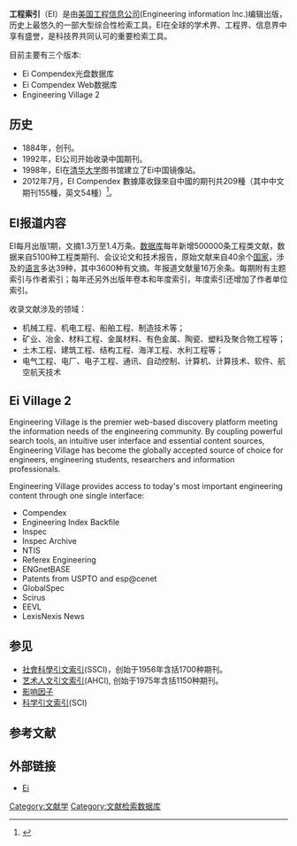 '''工程索引'''（EI）是由[[美国工程信息公司|美国工程信息公司]](Engineering information Inc.)编辑出版，历史上最悠久的一部大型综合性检索工具。EI在全球的学术界、工程界、信息界中享有盛誉，是科技界共同认可的重要检索工具。

目前主要有三个版本:
*Ei Compendex光盘数据库
*Ei Compendex Web数据库
*Engineering Village 2

==历史==
*1884年，创刊。
*1992年，EI公司开始收录中国期刊。
*1998年，EI在[[清华大学|清华大学]]图书馆建立了Ei中国镜像站。
*2012年7月，EI Compendex 數據庫收錄來自中國的期刊共209種（其中中文期刊155種，英文54種）<ref>{{cite web|title=美国《工程索引》(EI Compendex) 数据库2013年收录中国大陆期刊|url=http://blog.sciencenet.cn/blog-660688-705641.html|accessdate=2014-08-17|date=2013-07-05|archive-date=2019-06-05|archive-url=https://web.archive.org/web/20190605021455/http://blog.sciencenet.cn/blog-660688-705641.html|dead-url=no}}</ref>。

==EI报道内容==
EI每月出版1期，文摘1.3万至1.4万条。[[数据库|数据库]]每年新增500000条工程类文献，数据来自5100种工程类期刊、会议论文和技术报告，原始文献来自40余个[[国家|国家]]，涉及的[[语言|语言]]多达39种，其中3600种有文摘。年报道文献量16万余条。每期附有主题索引与作者索引；每年还另外出版年卷本和年度索引，年度索引还增加了作者单位索引。

收录文献涉及的领域：
* 机械工程、机电工程、船舶工程、制造技术等； 
* 矿业、冶金、材料工程、金属材料、有色金属、陶瓷、塑料及聚合物工程等； 
* 土木工程、建筑工程、结构工程、海洋工程、水利工程等； 
* 电气工程、电厂、电子工程、通讯、自动控制、计算机、计算技术、软件、航空航天技术

{{TransH}}
==Ei Village 2==
Engineering Village is the premier web-based discovery platform meeting the information needs of the engineering community. By coupling powerful search tools, an intuitive user interface and essential content sources, Engineering Village has become the globally accepted source of choice for engineers, engineering students, researchers and information professionals.

Engineering Village provides access to today's most important engineering content through one single interface:

*Compendex
*Engineering Index Backfile
*Inspec
*Inspec Archive
*NTIS
*Referex Engineering
*ENGnetBASE
*Patents from USPTO and esp@cenet
*GlobalSpec
*Scirus
*EEVL
*LexisNexis News
{{TransF}}
==参见==
* [[社會科學引文索引|社會科學引文索引]](SSCI)，创始于1956年含括1700种期刊。
* [[艺术人文引文索引|艺术人文引文索引]](AHCI), 创始于1975年含括1150种期刊。
* [[影响因子|影响因子]]
* [[科学引文索引|科学引文索引]](SCI)

== 参考文献 ==
{{Reflist}}

==外部链接==
* [http://www.engineeringvillage.org/ Ei] {{Wayback|url=http://www.engineeringvillage.org/ |date=20160312114630 }}
[[Category:文献学|Category:文献学]]
[[Category:文献检索数据库|Category:文献检索数据库]]